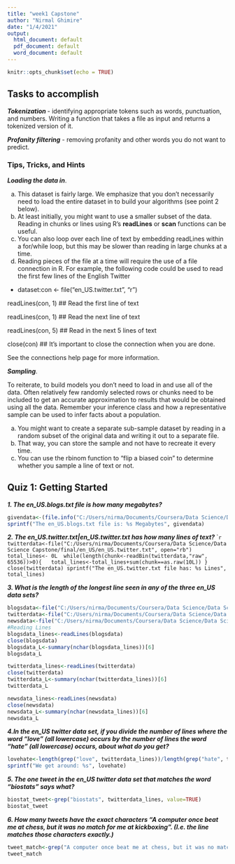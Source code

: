 ---
title: "week1 Capstone"
author: "Nirmal Ghimire"
date: "1/4/2021"
output:
  html_document: default
  pdf_document: default
  word_document: default
---

```{r setup, include=FALSE}
knitr::opts_chunk$set(echo = TRUE)
```

## Tasks to accomplish

***Tokenization ***- identifying appropriate tokens such as words, punctuation, and numbers. Writing a function that takes a file as input and returns a tokenized version of it.

***Profanity filtering*** - removing profanity and other words you do not want to predict.

### Tips, Tricks, and Hints

***Loading the data in***. 

a. This dataset is fairly large. We emphasize that you don't necessarily need to load the entire dataset in to build your algorithms (see point 2 below). 
b. At least initially, you might want to use a smaller subset of the data. Reading in chunks or lines using R's **readLines** or **scan** functions can be useful. 
c. You can also loop over each line of text by embedding readLines within a for/while loop, but this may be slower than reading in large chunks at a time.
d. Reading pieces of the file at a time will require the use of a file connection in R. For example, the following code could be used to read the first few lines of the English Twitter 

- dataset:con <- file("en_US.twitter.txt", "r") 

readLines(con, 1) ## Read the first line of text 

readLines(con, 1) ## Read the next line of text 

readLines(con, 5) ## Read in the next 5 lines of text 

close(con) ## It's important to close the connection when you are done. 

See the connections help page for more information.

***Sampling***. 

To reiterate, to build models you don't need to load in and use all of the data. Often relatively few randomly selected rows or chunks need to be included to get an accurate approximation to results that would be obtained using all the data. Remember your inference class and how a representative sample can be used to infer facts about a population. 

a. You might want to create a separate sub-sample dataset by reading in a random subset of the original data and writing it out to a separate file. 
b. That way, you can store the sample and not have to recreate it every time.
c. You can use the rbinom function to "flip a biased coin" to determine whether you sample a line of text or not.

## Quiz 1: Getting Started

***1. The \verb| en_US.blogs.txt | en_US.blogs.txt file is how many megabytes?***
```{r}
givendata<-(file.info("C:/Users/nirma/Documents/Coursera/Data Science/Data Science Capstone/final/en_US/en_US.blogs.txt")$size)/1024/1024
sprintf("The en_US.blogs.txt file is: %s Megabytes", givendata)
```

***2. The en_US.twitter.txt|en_US.twitter.txt has how many lines of text?***
````{r}
twitterdata<-file("C:/Users/nirma/Documents/Coursera/Data Science/Data Science Capstone/final/en_US/en_US.twitter.txt", open="rb")
total_lines<- 0L 
while(length(chunk<-readBin(twitterdata,"raw", 65536))>0){
  total_lines<-total_lines+sum(chunk==as.raw(10L))
}
close(twitterdata)
sprintf("The en_US.twitter.txt file has: %s Lines", total_lines)
```

***3. What is the length of the longest line seen in any of the three en_US data sets? ***
```{r, cache=TRUE}
blogsdata<-file("C:/Users/nirma/Documents/Coursera/Data Science/Data Science Capstone/final/en_US/en_US.blogs.txt", open="rb")
twitterdata<-file("C:/Users/nirma/Documents/Coursera/Data Science/Data Science Capstone/final/en_US/en_US.twitter.txt", open="rb")
newsdata<-file("C:/Users/nirma/Documents/Coursera/Data Science/Data Science Capstone/final/en_US/en_US.news.txt", open="rb")
#Reading Lines
blogsdata_lines<-readLines(blogsdata)
close(blogsdata)
blogsdata_L<-summary(nchar(blogsdata_lines))[6]
blogsdata_L

twitterdata_lines<-readLines(twitterdata)
close(twitterdata)
twitterdata_L<-summary(nchar(twitterdata_lines))[6]
twitterdata_L

newsdata_lines<-readLines(newsdata)
close(newsdata)
newsdata_L<-summary(nchar(newsdata_lines))[6]
newsdata_L
```

***4.In the en_US twitter data set, if you divide the number of lines where the word "love" (all lowercase) occurs by the number of lines the word "hate" (all lowercase) occurs, about what do you get?***
```{r, cache=TRUE}
lovehate<-length(grep("love", twitterdata_lines))/length(grep("hate", twitterdata_lines))
sprintf("We get around: %s", lovehate)
```

***5. The one tweet in the en_US twitter data set that matches the word "biostats" says what?***
```{r}
biostat_tweet<-grep("biostats", twitterdata_lines, value=TRUE)
biostat_tweet
```

***6. How many tweets have the exact characters "A computer once beat me at chess, but it was no match for me at kickboxing". (I.e. the line matches those characters exactly.)***
```{r, cache=TRUE}
tweet_match<-grep("A computer once beat me at chess, but it was no match for me at kickboxing", twitterdata_lines)
tweet_match
```
